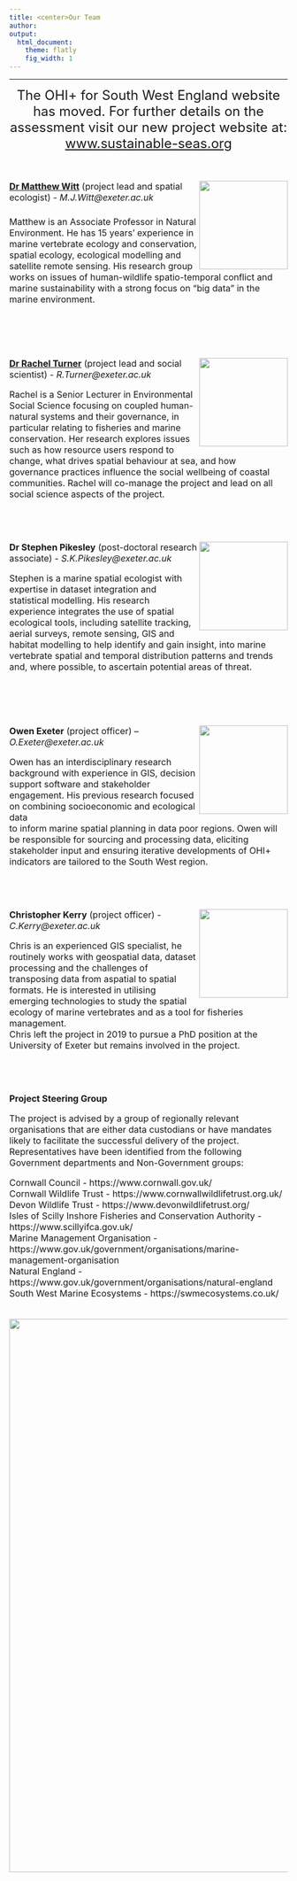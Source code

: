```yaml
---
title: <center>Our Team
author:  
output:
  html_document:
    theme: flatly
    fig_width: 1
---
```


<!--- please update--->

----
<center> <font size="5.5">The OHI+ for South West England website has moved. For further details on the assessment visit our new project website at: [www.sustainable-seas.org](https://www.sustainable-seas.org/)</center> 
<br>
<img align="right" src="images/profile_Matt2.jpg" width="160px">
<font size="3">[**Dr Matthew Witt**](https://biosciences.exeter.ac.uk/staff/index.php?web_id=matthew_witt) (project lead and spatial ecologist) - _M.J.Witt@exeter.ac.uk_

Matthew is an Associate Professor in Natural Environment. He has 15 years’ experience in marine vertebrate ecology and conservation, spatial ecology, ecological modelling and satellite remote sensing. His research group works on issues of human-wildlife spatio-temporal conflict and marine sustainability with a strong focus on “big data” in the marine environment.

<br>
<br>
<br>
<br>
<img align="right" src="images/profile_Rachel2.jpg" width="160px">
[**Dr Rachel Turner**](http://geography.exeter.ac.uk/staff/index.php?web_id=Rachel_Turner) (project lead and social scientist) - _R.Turner@exeter.ac.uk_

Rachel is a Senior Lecturer in Environmental Social Science focusing on coupled human-natural systems and their governance, in particular relating to fisheries and marine conservation. Her research explores issues such as how resource users respond to change, what drives spatial behaviour at sea, and how governance practices influence the social wellbeing of coastal communities. Rachel will co-manage the project and lead on all social science aspects of the project. 

<br>
<br>
<br>
<img align="right" src="images/profile_Stephen.jpg" width="160px">
**Dr Stephen Pikesley** (post-doctoral research associate) - _S.K.Pikesley@exeter.ac.uk_

Stephen is a marine spatial ecologist with expertise in dataset integration and statistical modelling. His research experience integrates the use of spatial ecological tools, including satellite tracking, aerial surveys, remote sensing, GIS and habitat modelling to help identify and gain insight, into marine vertebrate spatial and temporal distribution patterns and trends and, where possible, to ascertain potential areas of threat.

<br>
<br>
<br>
<br>
<img align="right" src="images/profile_Owen.jpg" width="160px">
**Owen Exeter** (project officer) – _O.Exeter@exeter.ac.uk_

Owen has an interdisciplinary research background with experience in GIS, decision support software and stakeholder engagement. His previous research focused on combining socioeconomic and ecological data <br /> to inform marine spatial planning in data poor regions. Owen will be responsible for sourcing and processing data, eliciting stakeholder input and ensuring iterative developments of OHI+ indicators are tailored to the South West region.

<br>
<br>
<br>
<img align="right" src="images/profile_Chris.JPG" width="160px">
**Christopher Kerry**  (project officer) - _C.Kerry@exeter.ac.uk_

Chris is an experienced GIS specialist, he routinely works with geospatial data, dataset processing and the challenges of transposing data from aspatial to spatial formats. He is interested in utilising emerging technologies to study the spatial ecology of marine vertebrates and as a tool for fisheries management. <br /> Chris left the project in 2019 to pursue a PhD position at the University of Exeter but remains involved in the project.



<br>
<br>
<br>
**Project Steering Group**

<font size="3">The project is advised by a group of regionally relevant organisations that are either data custodians or have mandates likely to facilitate the successful delivery of the project. Representatives have been identified from the following Government departments and Non-Government groups:

Cornwall Council - https://www.cornwall.gov.uk/ <br /> 
Cornwall Wildlife Trust - https://www.cornwallwildlifetrust.org.uk/ <br /> 
Devon Wildlife Trust - https://www.devonwildlifetrust.org/  <br /> 
Isles of Scilly Inshore Fisheries and Conservation Authority - https://www.scillyifca.gov.uk/ <br /> 
Marine Management Organisation - https://www.gov.uk/government/organisations/marine-management-organisation <br /> 
Natural England - https://www.gov.uk/government/organisations/natural-england <br /> 
South West Marine Ecosystems - https://swmecosystems.co.uk/ 

<br>
<center><img src="images/logo_all.JPG" width="1000px"></center>











